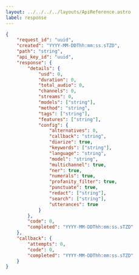 ---
layout: ../../../../layouts/ApiReference.astro
label: response
---

```json
{
	"request_id": "uuid",
	"created": "YYYY-MM-DDThh:mm:ss.sTZD",
	"path": "string",
	"api_key_id": "uuid",
	"response": {
		"details": {
			"usd": 0,
			"duration": 0,
			"total_audio": 0,
			"channels": 0,
			"streams": 0,
			"models": ["string"],
			"method": "string",
			"tags": ["string"],
			"features": ["string"],
			"config": {
				"alternatives": 0,
				"callback": "string",
				"diarize": true,
				"keywords": ["string"],
				"language": "string",
				"model": "string",
				"multichannel": true,
				"ner": true,
				"numerals": true,
				"profanity_filter": true,
				"punctuate": true,
				"redact": ["string"],
				"search": ["string"],
				"utterances": true
			}
		},
		"code": 0,
		"completed": "YYYY-MM-DDThh:mm:ss.sTZD"
	},
	"callback": {
		"attempts": 0,
		"code": 0,
		"completed": "YYYY-MM-DDThh:mm:ss.sTZD"
	}
}
```
